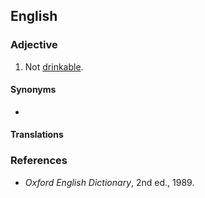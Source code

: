 ==English==

===Adjective===
{{en-adj|-}}

# {{lb|en|rare}} Not [[drinkable]].

====Synonyms====
* {{l|en|undrinkable}}

====Translations====
{{trans-see|not drinkable|undrinkable}}

===References===
* ''Oxford English Dictionary'', 2nd ed., 1989.